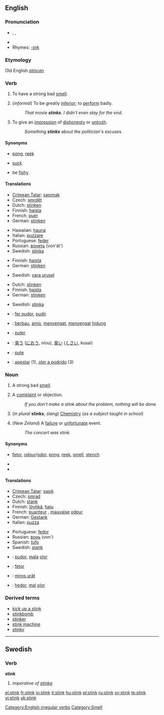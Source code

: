 ==English==

===Pronunciation===
* {{enPR|stĭngk}}, {{IPA|/stɪŋk/}}, {{SAMPA|/stINk/}}
* {{audio|en-us-stink.ogg|Audio (US)}}
* Rhymes: [[Rhymes:English:-ɪŋk|-ɪŋk]]

===Etymology===
Old English ''[[stincan]]''

===Verb===
{{en-verb|stinks|stinking|stank|stunk}}

# {{intransitive}} To have a strong bad [[smell]].
# {{intransitive}} (''informal'') To be greatly [[inferior]]; to [[perform]] badly.
#: ''That movie '''stinks'''.  I didn't even stay for the end.''
# {{intransitive}} To give an [[impression]] of [[dishonesty]] or [[untruth]].
#: ''Something '''stinks''' about the politician's excuses.''

====Synonyms====
* {{i-c|have a strong bad smell}} [[pong]], [[reek]]
* {{i-c|be greatly inferior}} [[suck]]
* {{i-c|give an impression of dishonesty or untruth}} be [[fishy]]

====Translations====
{{trans-top|have a strong bad smell}}
* [[Crimean Tatar]]: [[sasımak]]
* Czech: [[smrdět]]
* Dutch: [[stinken]]
* Finnish: [[haista]]
* French: [[puer]]
* German: [[stinken]]
{{trans-mid}}
* Hawaiian: [[hauna]]
* Italian: [[puzzare]]
* Portuguese: [[feder]]
* Russian: [[вонять]] (von'át')
* Swedish: [[stinka]]
{{trans-bottom}}

{{trans-top|informal: be greatly inferior}}
* Finnish: [[haista]]
* German: [[stinken]]
{{trans-mid}}
* Swedish: [[vara urusel]]
{{trans-bottom}}

{{trans-top|give an impression of dishonesty or untruth}}
* Dutch: [[stinken]]
* Finnish: [[haista]]
* German: [[stinken]]
{{trans-mid}}
* Swedish: [[stinka]]
{{trans-bottom}}

<!--Remove this section once all of the translations below have been moved into the tables above.-->
{{checktrans-top}}
* {{ttbc|Catalan}}: [[fer pudor]], [[pudir]]
* {{ttbc|Indonesian}}: [[bau|berbau]], [[amis]], [[sengat|menyengat]], [[sengat|menyengat]] [[hidung]]
* {{ttbc|Interlingua}}: [[puter]]
* {{ttbc|Japanese}}: [[臭う]] ([[におう]], niou), [[臭い]] ([[くさい]], kusai)
* {{ttbc|Romanian}}: [[pute]]
* {{ttbc|Spanish}}: [[apestar]] (1), [[oler a podrido]] (3)
{{trans-bottom}}

===Noun===
{{en-noun}}

# A strong bad [[smell]].
# {{informal}} A [[complaint]] or objection.
#: ''If you don't make a stink about the problem, nothing will be done.''
# (''in plural'' '''stinks'''; ''slang'') [[Chemistry]] (''as a subject taught in school'')
# {{slang}} (''New Zeland'') A [[failure]] or [[unfortunate]] event.
#: ''The concert was stink.''

====Synonyms====
* {{i-c|strong bad smell}} [[fetor]], [[odour]]/[[odor]], [[pong]], [[reek]], [[smell]], [[stench]]
* {{i-c|informal: complaint or objection}}
* {{i-c|slang: chemistry}}

====Translations====
{{trans-top|strong bad smell}}
* [[Crimean Tatar]]: [[sasık]]
* Czech: [[smrad]] {{m}}
* Dutch: [[stank]] {{m}}
* Finnish: [[löyhkä]], [[haju]]
* French: [[puanteur]] {{f}}, [[mauvais]]e [[odeur]] {{f}}
* German: [[Gestank]] {{m}}
* Italian: [[puzza]] {{f}}
{{trans-mid}}
* Portuguese: [[fedor]] {{m}}
* Russian: [[вонь]] (von') {{f}}
* Spanish: [[tufo]] {{m}}
* Swedish: [[stank#Swedish|stank]]
{{trans-bottom}}

<!--Note: add INFORMAL terms to this table, where these exist-->
{{trans-top|informal: complaint or objection}}
{{trans-mid}}
{{trans-bottom}}

<!--Note: add SLANG terms to this table, where these exist-->
{{trans-top|slang: chemistry}}
{{trans-mid}}
{{trans-bottom}}

<!--Remove this section once all of the translations below have been moved into the tables above.-->
{{checktrans-top}}
* {{ttbc|Catalan}}: [[pudor]], [[mala]] [[olor#Catalan|olor]]
* {{ttbc|Interlingua}}: [[fetor#Interlingua|fetor]]
* {{ttbc|Romanian}}: [[miros urât]]
* {{ttbc|Spanish}}: [[hedor]],  [[mal]] [[olor#Spanish|olor]]
{{trans-bottom}}

===Derived terms===
* [[kick up a stink]]
* [[stinkbomb]]
* [[stinker]]
* [[stink machine]]<!-- (rare)-->
* [[stinky]]

[[Category:English irregular verbs]]
[[Category:Smell]]

----

==Swedish==

===Verb===
'''stink'''

# ''imperative of [[stinka]]''

[[el:stink]]
[[fr:stink]]
[[io:stink]]
[[it:stink]]
[[hu:stink]]
[[pl:stink]]
[[ru:stink]]
[[sv:stink]]
[[te:stink]]
[[vi:stink]]
[[uk:stink]]